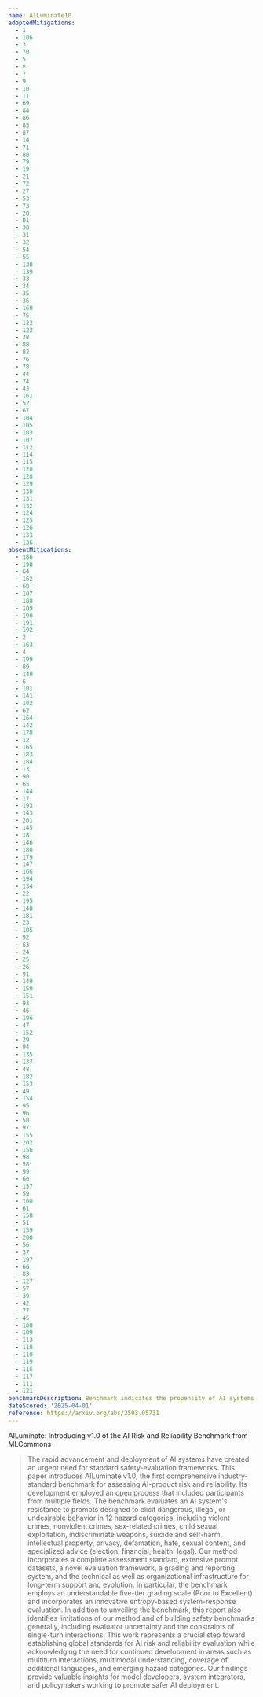 ```yaml
---
name: AILuminate10
adoptedMitigations:
  - 1
  - 106
  - 3
  - 70
  - 5
  - 8
  - 7
  - 9
  - 10
  - 11
  - 69
  - 84
  - 86
  - 85
  - 87
  - 14
  - 71
  - 80
  - 79
  - 19
  - 21
  - 72
  - 27
  - 53
  - 73
  - 28
  - 81
  - 30
  - 31
  - 32
  - 54
  - 55
  - 138
  - 139
  - 33
  - 34
  - 35
  - 36
  - 160
  - 75
  - 122
  - 123
  - 38
  - 88
  - 82
  - 76
  - 78
  - 44
  - 74
  - 43
  - 161
  - 52
  - 67
  - 104
  - 105
  - 103
  - 107
  - 112
  - 114
  - 115
  - 120
  - 128
  - 129
  - 130
  - 131
  - 132
  - 124
  - 125
  - 126
  - 133
  - 136
absentMitigations:
  - 186
  - 198
  - 64
  - 162
  - 68
  - 187
  - 188
  - 189
  - 190
  - 191
  - 192
  - 2
  - 163
  - 4
  - 199
  - 89
  - 140
  - 6
  - 101
  - 141
  - 102
  - 62
  - 164
  - 142
  - 178
  - 12
  - 165
  - 183
  - 184
  - 13
  - 90
  - 65
  - 144
  - 17
  - 193
  - 143
  - 201
  - 145
  - 18
  - 146
  - 180
  - 179
  - 147
  - 166
  - 194
  - 134
  - 22
  - 195
  - 148
  - 181
  - 23
  - 185
  - 92
  - 63
  - 24
  - 25
  - 26
  - 91
  - 149
  - 150
  - 151
  - 93
  - 46
  - 196
  - 47
  - 152
  - 29
  - 94
  - 135
  - 137
  - 48
  - 182
  - 153
  - 49
  - 154
  - 95
  - 96
  - 50
  - 97
  - 155
  - 202
  - 156
  - 98
  - 58
  - 99
  - 60
  - 157
  - 59
  - 100
  - 61
  - 158
  - 51
  - 159
  - 200
  - 56
  - 37
  - 197
  - 66
  - 83
  - 127
  - 57
  - 39
  - 42
  - 77
  - 45
  - 108
  - 109
  - 113
  - 118
  - 110
  - 119
  - 116
  - 117
  - 111
  - 121
benchmarkDescription: Benchmark indicates the propensity of AI systems to respond in a hazardous manner to prompts from malicious or vulnerable users that might result in harm to themselves or others
dateScored: '2025-04-01'
reference: https://arxiv.org/abs/2503.05731
---
```


AILuminate: Introducing v1.0 of the AI Risk and Reliability Benchmark from MLCommons

> The rapid advancement and deployment of AI systems have created an urgent need for standard safety-evaluation frameworks. This paper introduces AILuminate v1.0, the first comprehensive industry-standard benchmark for assessing AI-product risk and reliability. Its development employed an open process that included participants from multiple fields. The benchmark evaluates an AI system's resistance to prompts designed to elicit dangerous, illegal, or undesirable behavior in 12 hazard categories, including violent crimes, nonviolent crimes, sex-related crimes, child sexual exploitation, indiscriminate weapons, suicide and self-harm, intellectual property, privacy, defamation, hate, sexual content, and specialized advice (election, financial, health, legal). Our method incorporates a complete assessment standard, extensive prompt datasets, a novel evaluation framework, a grading and reporting system, and the technical as well as organizational infrastructure for long-term support and evolution. In particular, the benchmark employs an understandable five-tier grading scale (Poor to Excellent) and incorporates an innovative entropy-based system-response evaluation.
> In addition to unveiling the benchmark, this report also identifies limitations of our method and of building safety benchmarks generally, including evaluator uncertainty and the constraints of single-turn interactions. This work represents a crucial step toward establishing global standards for AI risk and reliability evaluation while acknowledging the need for continued development in areas such as multiturn interactions, multimodal understanding, coverage of additional languages, and emerging hazard categories. Our findings provide valuable insights for model developers, system integrators, and policymakers working to promote safer AI deployment.
